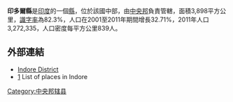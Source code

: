 '''印多爾縣'''是[[印度|印度]]的一個[[縣|縣]]，位於該國中部，由[[中央邦|中央邦]]負責管轄，面積3,898平方公里，[[識字率|識字率]]為82.3%，人口在2001至2011年期間增長32.71%，2011年人口3,272,335，人口密度每平方公里839人。

==外部連結==
*[http://indore.nic.in Indore District]{{Wayback|url=http://indore.nic.in/ |date=20190810054528 }}
*[http://www.onefivenine.com/india/villag/Indore] {{Wayback|url=http://www.onefivenine.com/india/villag/Indore |date=20200921125652 }} List of places in Indore

{{coord|22|40|N|75|45|E|display=title|region:IN_type:adm2nd_source:GNS-enwiki}}

{{印度行政区划小作品}}
[[Category:中央邦辖县|Category:中央邦辖县]]